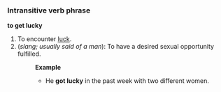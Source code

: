 
===Intransitive verb phrase===
'''to get lucky'''
#To encounter [[luck]].
#(''slang; usually said of a man''): To have a desired sexual opportunity fulfilled.
#:'''Example'''
#:*He '''got lucky''' in the past week with two different women.